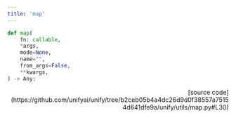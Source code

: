 ```yaml
---
title: 'map'
---
```


```python
def map(
    fn: callable,
    *args,
    mode=None,
    name="",
    from_args=False,
    **kwargs,
) -> Any:
```

<p align="right">[source code](https://github.com/unifyai/unify/tree/b2ceb05b4a4dc26d9d0f38557a75154d641dfe9a/unify/utils/map.py#L30)</p>

